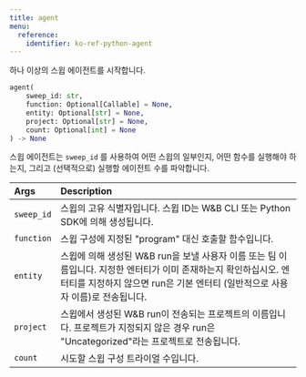 ```yaml
---
title: agent
menu:
  reference:
    identifier: ko-ref-python-agent
---
```


<Card title="View the source code" href="https://www.github.com/wandb/wandb/tree/637bddf198525810add5804059001b1b319d6ad1/wandb/wandb_agent.py#L532-L576" icon="github"/>

하나 이상의 스윕 에이전트를 시작합니다.

```python
agent(
    sweep_id: str,
    function: Optional[Callable] = None,
    entity: Optional[str] = None,
    project: Optional[str] = None,
    count: Optional[int] = None
) -> None
```

스윕 에이전트는 `sweep_id` 를 사용하여 어떤 스윕의 일부인지, 어떤 함수를 실행해야 하는지, 그리고 (선택적으로) 실행할 에이전트 수를 파악합니다.

| Args | Description |
| :--- | :--- |
|  `sweep_id` | 스윕의 고유 식별자입니다. 스윕 ID는 W&B CLI 또는 Python SDK에 의해 생성됩니다. |
|  `function` | 스윕 구성에 지정된 "program" 대신 호출할 함수입니다. |
|  `entity` | 스윕에 의해 생성된 W&B run을 보낼 사용자 이름 또는 팀 이름입니다. 지정한 엔터티가 이미 존재하는지 확인하십시오. 엔터티를 지정하지 않으면 run은 기본 엔터티 (일반적으로 사용자 이름)로 전송됩니다. |
|  `project` | 스윕에서 생성된 W&B run이 전송되는 프로젝트의 이름입니다. 프로젝트가 지정되지 않은 경우 run은 "Uncategorized"라는 프로젝트로 전송됩니다. |
|  `count` | 시도할 스윕 구성 트라이얼 수입니다. |
